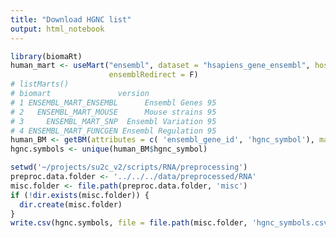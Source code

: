 ```yaml
---
title: "Download HGNC list"
output: html_notebook
---
```




```r
library(biomaRt)
human_mart <- useMart("ensembl", dataset = "hsapiens_gene_ensembl", host = "www.ensembl.org",
                      ensemblRedirect = F)
# listMarts()
# biomart               version
# 1 ENSEMBL_MART_ENSEMBL      Ensembl Genes 95
# 2   ENSEMBL_MART_MOUSE      Mouse strains 95
# 3     ENSEMBL_MART_SNP  Ensembl Variation 95
# 4 ENSEMBL_MART_FUNCGEN Ensembl Regulation 95
human_BM <- getBM(attributes = c( 'ensembl_gene_id', 'hgnc_symbol'), mart = human_mart)
hgnc.symbols <- unique(human_BM$hgnc_symbol)

setwd('~/projects/su2c_v2/scripts/RNA/preprocessing')
preproc.data.folder <- '../../../data/preprocessed/RNA'
misc.folder <- file.path(preproc.data.folder, 'misc')
if (!dir.exists(misc.folder)) {
  dir.create(misc.folder)
}
write.csv(hgnc.symbols, file = file.path(misc.folder, 'hgnc_symbols.csv'))
```


